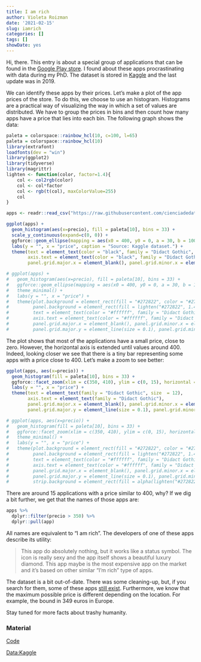 ```yaml
---
title: I am rich
author: Violeta Roizman
date: '2021-02-15'
slug: iamrich
categories: []
tags: []
showDate: yes
---
```


Hi, there. This entry is about a special group of applications that can be found in the [Google Play store](https://play.google.com/store?hl=es&gl=US). I found about these apps procrastinating with data during my PhD. The dataset is stored in  [Kaggle](https://www.kaggle.com/lava18/google-play-store-apps#googleplaystore.csv) and the last update was in 2019. 

We can identify these apps by their prices. Let's make a plot of the app prices of the store. To do this, we choose to use an histogram. Histograms are a practical way of visualizing the way in which a set of values are distributed. We have to group the prices in bins and then count how many apps have a price that lies into each bin. The following graph shows the data: 

```r
paleta = colorspace::rainbow_hcl(10, c=100, l=65)
paleta = colorspace::rainbow_hcl(10)
library(extrafont)
loadfonts(dev = "win")
library(ggplot2) 
library(tidyverse)
library(magrittr)
lighten <- function(color, factor=1.4){
    col <- col2rgb(color)
    col <- col*factor
    col <- rgb(t(col), maxColorValue=255)
    col
}

apps <- readr::read_csv("https://raw.githubusercontent.com/cienciadedatos/datos-de-miercoles/master/datos/2019/2019-07-24/apps_googleplaystore.csv")

ggplot(apps) +
  geom_histogram(aes(x=precio), fill = paleta[10], bins = 33) +
  scale_y_continuous(expand=c(0, 0)) +
  ggforce::geom_ellipse(mapping = aes(x0 = 400, y0 = 0, a = 30, b = 1000, angle = 0), color = paleta[10], size = 1.2) +
  labs(y = "", x = "price", caption = "Source: Kaggle dataset.") +
  theme(text = element_text(color = "black", family = "Didact Gothic", size = 12),
        axis.text = element_text(color = "black", family = "Didact Gothic"),
        panel.grid.major.x = element_blank(), panel.grid.minor.x = element_blank())

# ggplot(apps) +
#   geom_histogram(aes(x=precio), fill = paleta[10], bins = 33) +
#   ggforce::geom_ellipse(mapping = aes(x0 = 400, y0 = 0, a = 30, b = 1000, angle = 0), color = paleta[10], size = 1.2) +
#   theme_minimal() +
#   labs(y = "", x = "price") +
#   theme(plot.background = element_rect(fill = "#272822", color = "#272822"),
#         panel.background = element_rect(fill = lighten("#272822", 1.4), color = lighten("#272822", 1.4)),
#         text = element_text(color = "#ffffff", family = "Didact Gothic"),
#         axis.text = element_text(color = "#ffffff", family = "Didact Gothic"),
#         panel.grid.major.x = element_blank(), panel.grid.minor.x = element_blank(),
#         panel.grid.major.y = element_line(size = 0.1), panel.grid.minor.y = element_line(size = 0.1))

```
The plot shows that most of the applications have a small price, close to zero. However, the horizontal axis is extended until values around 400. Indeed, looking closer we see that there is a tiny bar representing some apps with a price close to 400. Let's make a zoom to see better:

```r
ggplot(apps, aes(x=precio)) +
  geom_histogram(fill = paleta[10], bins = 33) +
  ggforce::facet_zoom(xlim = c(350, 410), ylim = c(0, 15), horizontal = FALSE) +
  labs(y = "", x = "price") +
  theme(text = element_text(family = "Didact Gothic", size  = 12),
        axis.text = element_text(family = "Didact Gothic"),
        panel.grid.major.x = element_blank(), panel.grid.minor.x = element_blank(),
        panel.grid.major.y = element_line(size = 0.1), panel.grid.minor.y = element_line(size = 0.1))

# ggplot(apps, aes(x=precio)) +
#   geom_histogram(fill = paleta[10], bins = 33) +
#   ggforce::facet_zoom(xlim = c(350, 410), ylim = c(0, 15), horizontal = FALSE) +
#   theme_minimal() +
#   labs(y = "", x = "price") +
#   theme(plot.background = element_rect(fill = "#272822", color = "#272822"),
#         panel.background = element_rect(fill = lighten("#272822", 1.4), color = lighten("#272822", 1.4)),
#         text = element_text(color = "#ffffff", family = "Didact Gothic"),
#         axis.text = element_text(color = "#ffffff", family = "Didact Gothic"),
#         panel.grid.major.x = element_blank(), panel.grid.minor.x = element_blank(),
#         panel.grid.major.y = element_line(size = 0.1), panel.grid.minor.y = element_line(size = 0.1),
#         strip.background = element_rect(fill = alpha(lighten("#272822", 1.4), 1), color = lighten("#272822", 1.4)))
```
There are around 15 applications with a price similar to 400, why? If we dig a bit further, we get that the names of those apps are:

```r
apps %>%
  dplyr::filter(precio > 350) %>%
  dplyr::pull(app)
```
All names are equivalent to "I am rich". The developers of one of these apps describe its utility:

> This app do absolutely nothing, but it works like a status symbol.
> The icon is really sexy and the app itself shows a beautiful luxury diamond.
> This app maybe is the most expensive app on the market and it's based on other similar "I'm rich" type of apps.

The dataset is a bit out-of-date. There was some cleaning-up, but, if you search for them, some of these apps [still exist](https://play.google.com/store/apps/details?id=com.gianbattista_vivolo.The_richest&hl=en). Furthermore, we know that the maximum possible price is different depending on the location. For example, the bound in 349 euros in Europe.

Stay tuned for more facts about trashy humanity.

### Material

[Code](https://github.com/outlier-redemption/data-analysis/blob/main/01-iamrich.R)

[Data:Kaggle](https://www.kaggle.com/lava18/google-play-store-apps#googleplaystore.csv)

